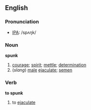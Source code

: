 ==English==
===Pronunciation===
*[[IPA]]: /spʌŋk/
===Noun===
'''spunk'''
#[[courage]]; [[spirit]]; [[mettle]]; [[determination]]
#(''slang'') [[male]] [[ejaculate]]; [[semen]]
===Verb===
'''to spunk'''
#to [[ejaculate]]